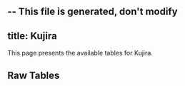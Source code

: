 -- This file is generated, don't modify
---
title: Kujira
---



This page presents the available tables for Kujira.


## Raw Tables
<Table data={json} tag="raw_table"/>
    


    
